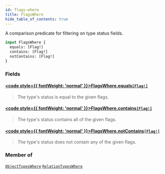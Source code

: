 ```yaml
---
id: flags-where
title: FlagsWhere
hide_table_of_contents: true
---
```








A comparison predicate for filtering on type status fields.

```graphql
input FlagsWhere {
  equals: [Flag!]
  contains: [Flag!]
  notContains: [Flag!]
}
```


### Fields

#### [<code style={{ fontWeight: 'normal' }}>FlagsWhere.<b>equals</b></code>](#)<Bullet />[`[Flag!]`](/docs/v1/directory-api-reference/schema/common/enums/flag) <Badge class="secondary" text="list"/> <Badge class="secondary" text="enum"/> <Badge class="secondary" text="common"/>
> The type's status is equal to the given flags.
> 

#### [<code style={{ fontWeight: 'normal' }}>FlagsWhere.<b>contains</b></code>](#)<Bullet />[`[Flag!]`](/docs/v1/directory-api-reference/schema/common/enums/flag) <Badge class="secondary" text="list"/> <Badge class="secondary" text="enum"/> <Badge class="secondary" text="common"/>
> The type's status contains all of the given flags.
> 

#### [<code style={{ fontWeight: 'normal' }}>FlagsWhere.<b>notContains</b></code>](#)<Bullet />[`[Flag!]`](/docs/v1/directory-api-reference/schema/common/enums/flag) <Badge class="secondary" text="list"/> <Badge class="secondary" text="enum"/> <Badge class="secondary" text="common"/>
> The type's status does not contain any of the given flags.
> 



### Member of

[`ObjectTypesWhere`](/docs/v1/directory-api-reference/schema/object-types/inputs/object-types-where)  <Badge class="secondary" text="input"/><Bullet />[`RelationTypesWhere`](/docs/v1/directory-api-reference/schema/relation-types/inputs/relation-types-where)  <Badge class="secondary" text="input"/>



